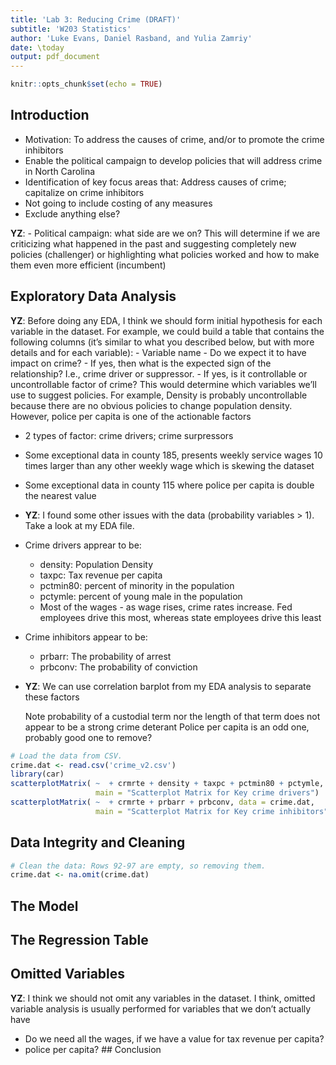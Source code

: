 ```yaml
---
title: 'Lab 3: Reducing Crime (DRAFT)'
subtitle: 'W203 Statistics'
author: 'Luke Evans, Daniel Rasband, and Yulia Zamriy'
date: \today
output: pdf_document
---
```


```r
knitr::opts_chunk$set(echo = TRUE)
```

## Introduction
 - Motivation: To address the causes of crime, and/or to promote the crime inhibitors
 - Enable the political campaign to develop policies that will address crime in North Carolina
 - Identification of key focus areas that: Address causes of crime; capitalize on crime inhibitors
 - Not going to include costing of any measures
 - Exclude anything else?

**YZ**:
 - Political campaign: what side are we on? This will determine if we are criticizing what happened in the past and suggesting completely new policies (challenger) or highlighting what policies worked and how to make them even more efficient (incumbent)

## Exploratory Data Analysis

**YZ**: Before doing any EDA, I think we should form initial hypothesis for each variable in the dataset. For example, we could build a table that contains the following columns (it's similar to what you described below, but with more details and for each variable):
  - Variable name
  - Do we expect it to have impact on crime?
  - If yes, then what is the expected sign of the relationship? I.e., crime driver or suppressor.
  - If yes, is it controllable or uncontrollable factor of crime? This would determine which variables we'll use to suggest policies. For example, Density is probably uncontrollable because there are no obvious policies to change population density. However, police per capita is one of the actionable factors


  - 2 types of factor: crime drivers; crime surpressors 
  - Some exceptional data in county 185, presents weekly service wages 10 times larger than any other weekly wage which is skewing the dataset
  - Some exceptional data in county 115 where police per capita is double the nearest value
  - **YZ**: I found some other issues with the data (probability variables > 1). Take a look at my EDA file.
  
  - Crime drivers apprear to be:
    - density: Population Density
    - taxpc: Tax revenue per capita
    - pctmin80: percent of minority in the population
    - pctymle: percent of young male in the population 
    - Most of the wages - as wage rises, crime rates increase. Fed employees drive this most, whereas state employees drive this least
  - Crime inhibitors appear to be:
    - prbarr: The probability of arrest
    - prbconv: The probability of conviction
  - **YZ**: We can use correlation barplot from my EDA analysis to separate these factors
    
    
    Note probability of a custodial term nor the length of that term does not appear to be a strong crime deterant
    Police per capita is an odd one, probably good one to remove?
  
```r
# Load the data from CSV.
crime.dat <- read.csv('crime_v2.csv')
library(car)
scatterplotMatrix( ~  + crmrte + density + taxpc + pctmin80 + pctymle, data = crime.dat,
                   main = "Scatterplot Matrix for Key crime drivers")
scatterplotMatrix( ~  + crmrte + prbarr + prbconv, data = crime.dat,
                   main = "Scatterplot Matrix for Key crime inhibitors")
```

  

## Data Integrity and Cleaning

```r
# Clean the data: Rows 92-97 are empty, so removing them.
crime.dat <- na.omit(crime.dat)
```

## The Model

## The Regression Table

## Omitted Variables

**YZ**: I think we should not omit any variables in the dataset. I think, omitted variable analysis is usually performed for variables that we don't actually have

 - Do we need all the wages, if we have a value for tax revenue per capita?
 - police per capita?
## Conclusion
